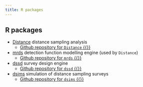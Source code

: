 ```yaml
---
title: R packages
---
```


## R packages
- [Distance](https://cran.r-project.org/web/packages/Distance/index.html) distance sampling analysis
  - [Github repository for `Distance` {{<fa brands github>}}](https://github.com/DistanceDevelopment/Distance)
- [mrds](https://cran.r-project.org/web/packages/mrds/index.html) detection function modelling engine (used by `Distance`)
  - [Github repository for `mrds` {{<fa brands github>}}](https://github.com/DistanceDevelopment/mrds)
- [dssd](https://cran.r-project.org/web/packages/dssd/index.html) survey design engine
  - [Github repository for `dssd` {{<fa brands github>}}](https://github.com/DistanceDevelopment/dssd)
- [dsims](https://cran.r-project.org/web/packages/dsims/index.html) simulation of distance sampling surveys
  - [Github repository for `dsims` {{<fa brands github>}}](https://github.com/DistanceDevelopment/dsims)